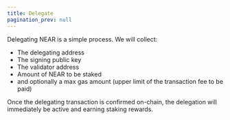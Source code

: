 ```yaml
---
title: Delegate
pagination_prev: null
---
```


Delegating NEAR is a simple process. We will collect:

- The delegating address
- The signing public key
- The validator address
- Amount of NEAR to be staked
- and optionally a max gas amount (upper limit of the transaction fee to be paid)

Once the delegating transaction is confirmed on-chain, the delegation will immediately be active and earning staking rewards.
